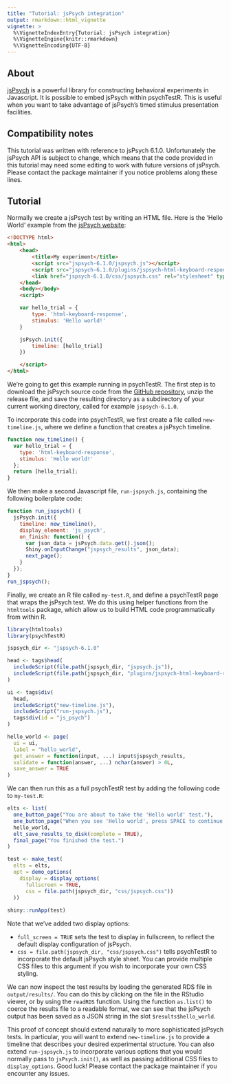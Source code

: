 ```yaml
---
title: "Tutorial: jsPsych integration"
output: rmarkdown::html_vignette
vignette: >
  %\VignetteIndexEntry{Tutorial: jsPsych integration}
  %\VignetteEngine{knitr::rmarkdown}
  %\VignetteEncoding{UTF-8}
---
```


## About 

[jsPsych](https://www.jspsych.org/) is a powerful library for constructing 
behavioral experiments in Javascript.
It is possible to embed jsPsych within psychTestR.
This is useful when you want to take advantage of jsPsych's timed 
stimulus presentation facilities.

## Compatibility notes

This tutorial was written with reference to jsPsych 6.1.0.
Unfortunately the jsPsych API is subject to change, which means
that the code provided in this tutorial may need some editing
to work with future versions of jsPsych. Please contact the package maintainer
if you notice problems along these lines.

## Tutorial

Normally we create a jsPsych test by writing an HTML file.
Here is the 'Hello World' example from the 
[jsPsych website](https://www.jspsych.org/tutorials/hello-world/):

``` HTML
<!DOCTYPE html>
<html>
    <head>
        <title>My experiment</title>
        <script src="jspsych-6.1.0/jspsych.js"></script>
        <script src="jspsych-6.1.0/plugins/jspsych-html-keyboard-response.js"></script>
        <link href="jspsych-6.1.0/css/jspsych.css" rel="stylesheet" type="text/css"></link>
    </head>
    <body></body>
    <script>

    var hello_trial = {
        type: 'html-keyboard-response',
        stimulus: 'Hello world!'
    }

    jsPsych.init({
        timeline: [hello_trial]
    })

    </script>
</html>
```

We're going to get this example running in psychTestR.
The first step is to download the jsPsych source code from
the [GitHub repository](https://github.com/jspsych/jsPsych/releases),
unzip the release file,
and save the resulting directory as a subdirectory of your 
current working directory, called for example `jspsych-6.1.0`.

To incorporate this code into psychTestR, we first create a file
called `new-timeline.js`, where we define a function that creates
a jsPsych timeline.

``` js
function new_timeline() {
  var hello_trial = {
    type: 'html-keyboard-response',
    stimulus: 'Hello world!'
  };
  return [hello_trial];
}
```

We then make a second Javascript file, `run-jspsych.js`, containing the following 
boilerplate code:

``` js
function run_jspsych() {
  jsPsych.init({
    timeline: new_timeline(),
    display_element: 'js_psych',
    on_finish: function() {
      var json_data = jsPsych.data.get().json();
      Shiny.onInputChange("jspsych_results", json_data);
      next_page();
    }
  });
}
run_jspsych();
```

Finally, we create an R file called `my-test.R`, 
and define a psychTestR page that wraps the jsPsych test.
We do this using helper functions from the `htmltools` package,
which allow us to build HTML code programmatically from within R.

``` r
library(htmltools)
library(psychTestR)

jspsych_dir <- "jspsych-6.1.0"

head <- tags$head(
  includeScript(file.path(jspsych_dir, "jspsych.js")),
  includeScript(file.path(jspsych_dir, "plugins/jspsych-html-keyboard-response.js"))
)

ui <- tags$div(
  head, 
  includeScript("new-timeline.js"),
  includeScript("run-jspsych.js"),
  tags$div(id = "js_psych")
)

hello_world <- page(
  ui = ui,
  label = "hello_world",
  get_answer = function(input, ...) input$jspsych_results,
  validate = function(answer, ...) nchar(answer) > 0L,
  save_answer = TRUE
)
```

We can then run this as a full psychTestR test by adding
the following code to `my-test.R`:

``` r
elts <- list(
  one_button_page("You are about to take the 'Hello world' test."),
  one_button_page("When you see 'Hello world', press SPACE to continue."),
  hello_world,
  elt_save_results_to_disk(complete = TRUE),
  final_page("You finished the test.")
)

test <- make_test(
  elts = elts,
  opt = demo_options(
    display = display_options(
      fullscreen = TRUE, 
      css = file.path(jspsych_dir, "css/jspsych.css"))
  ))
  
shiny::runApp(test)
```

Note that we've added two display options:

- `full_screen = TRUE` sets the test to display in fullscreen, 
to reflect the default display configuration of jsPsych.
- `css = file.path(jspsych_dir, "css/jspsych.css")`
tells psychTestR to incorporate the default jsPsych style sheet.
You can provide multiple CSS files to this argument if you wish
to incorporate your own CSS styling.

We can now inspect the test results by loading the generated RDS file
in `output/results/`. You can do this by clicking on the file 
in the RStudio viewer, or by using the `readRDS` function.
Using the function `as.list()` to coerce the results file to a readable format,
we can see that the jsPsych output has been saved as a JSON string 
in the slot `$results$hello_world`. 

This proof of concept should extend naturally to more sophisticated 
jsPsych tests. In particular, you will want to extend `new-timeline.js`
to provide a timeline that describes your desired experimental structure.
You can also extend `run-jspsych.js` to incorporate various options that 
you would normally pass to `jsPsych.init()`,
as well as passing additional CSS files to `display_options`.
Good luck! Please contact the package maintainer if you encounter 
any issues.
